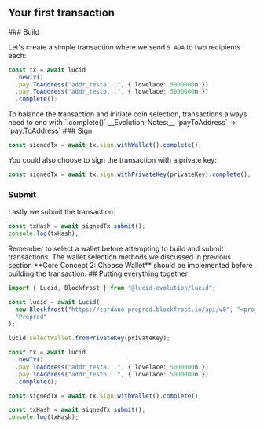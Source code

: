 
## Your first transaction

<Steps>
### Build

Let's create a simple transaction where we send `5 ADA` to two recipients each:

```typescript
const tx = await lucid
  .newTx()
  .pay.ToAddress("addr_testa...", { lovelace: 5000000n })
  .pay.ToAddress("addr_testb...", { lovelace: 5000000n })
  .complete();
```

<Callout>
  To balance the transaction and initiate coin selection, transactions always
  need to end with `.complete()`
</Callout>

<Callout type="info" emoji="ℹ️">
  __Evolution-Notes:__ `payToAddress` -> `pay.ToAddress`
</Callout>
### Sign

```typescript
const signedTx = await tx.sign.withWallet().complete();
```

You could also choose to sign the transaction with a private key:

```typescript
const signedTx = await tx.sign.withPrivateKey(privateKey).complete();
```

### Submit

Lastly we submit the transaction:

```typescript
const txHash = await signedTx.submit();
console.log(txHash);
```

</Steps>

<Callout>
  Remember to select a wallet before attempting to build and submit
  transactions. The wallet selection methods we discussed in previous section
  **Core Concept 2: Choose Wallet** should be implemented before building the
  transaction.
</Callout>
## Putting everything together

```typescript
import { Lucid, Blockfrost } from "@lucid-evolution/lucid";

const lucid = await Lucid(
  new Blockfrost("https://cardano-preprod.blockfrost.io/api/v0", "<projectId>"),
  "Preprod"
);

lucid.selectWallet.fromPrivateKey(privateKey);

const tx = await lucid
  .newTx()
  .pay.ToAddress("addr_testa...", { lovelace: 5000000n })
  .pay.ToAddress("addr_testb...", { lovelace: 5000000n })
  .complete();

const signedTx = await tx.sign.withWallet().complete();

const txHash = await signedTx.submit();
console.log(txHash);
```
